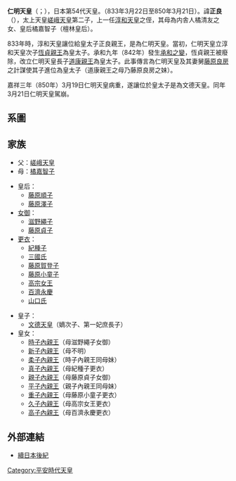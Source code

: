 {{基礎情報 天皇
| 名  =<center>仁明天皇
| 代数=第54
| 画像=
[[File:仁明天皇_日本の第54代天皇.jpg|250px]]
| 説明=
| 在位=833年3月22日-850年5月4日（{{age in years and days|833|3|22|850|5|4|age=no}}）
| 時代=[[平安時代|平安時代]]
| 年號=[[天長_(淳和天皇)|天長]]<br />[[承和_(仁明天皇)|承和]]<br />[[嘉祥_(仁明天皇)|嘉祥]]
| 首都=[[京都|京都]]
| 皇居=[[平安京|平安宮]]
| 諱　=正良
| 幼称=
| 別名=日本根子天璽豊聰慧尊<br />深草帝
| 印　=
| 出生年=([[弘仁|弘仁]]元年)<br />810年
| 出生地=
| 逝世年=([[嘉祥_(仁明天皇)|嘉祥 (仁明天皇)]]三年三月廿一日)<br />850年5月6日(40歲)
| 逝世地=
| 和風諡號=
| 陵墓=深草陵
| 前任=[[淳和天皇|淳和天皇]]
| 繼任=[[文德天皇|文德天皇]]
| 父親=[[嵯峨天皇|嵯峨天皇]]
| 母親=[[橘嘉智子|橘嘉智子]]
| 皇后=
| 中宮=
| 妃=
| 夫人=
| 嬪=
| 女御=
| 更衣=
| 尚侍=
| 典侍=
| 采女=
| 宮人=
| 皇子=
| 皇女=
| 注釋=
|}}
'''仁明天皇'''（{{jpn|j=仁明天皇|hg=にんみょうてんのう|rm=Ninmyō Tennō}}；{{bd|810年||850年|3月21日}}），日本第54代天皇。（833年3月22日至850年3月21日）。諱'''正良'''（{{jpn|j=正良|hg=まさら|rm=Masara}}），太上天皇[[嵯峨天皇|嵯峨天皇]]第二子，上一任[[淳和天皇|淳和天皇]]之侄，其母為内舎人橘清友之女、皇后橘嘉智子（檀林皇后）。

833年時，淳和天皇讓位給皇太子正良親王，是為仁明天皇。當初，仁明天皇立淳和天皇次子[[恆貞親王|恆貞親王]]為皇太子。承和九年（842年）發生[[承和之變|承和之變]]，恆貞親王被廢除，改立仁明天皇長子[[文德天皇|道康親王]]為皇太子。此事傳言為仁明天皇及其妻舅[[藤原良房|藤原良房]]之計謀使其子進位為皇太子（道康親王之母乃藤原良房之妹）。

嘉祥三年（850年）3月19日仁明天皇病重，遂讓位於皇太子是為文德天皇。同年3月21日仁明天皇駕崩。

==系圖==
{{皇室平安初期}}
{{日本皇室平安前期}}
==家族==
*父：[[嵯峨天皇|嵯峨天皇]]
*母：[[橘嘉智子|橘嘉智子]]

*皇后：
**[[藤原順子|藤原順子]]
**[[藤原澤子|藤原澤子]]
*[[女御|女御]]：
**[[滋野繩子|滋野繩子]]
**[[藤原貞子|藤原貞子]]
*[[更衣|更衣]]：
**[[紀種子|紀種子]]
**[[三國氏|三國氏]]
**[[藤原賀登子|藤原賀登子]]
**[[藤原小童子|藤原小童子]]
**[[高宗女王|高宗女王]]
**[[百濟永慶|百濟永慶]]
**[[山口氏|山口氏]]

*皇子：
**[[文德天皇|文德天皇]]（嫡次子、第一妃庶長子）
*皇女：
**[[時子內親王|時子內親王]]（母滋野繩子女御）
**[[新子內親王|新子內親王]]（母不明）
**[[柔子內親王|柔子內親王]]（時子內親王同母妹）
**[[真子內親王|真子內親王]]（母紀種子更衣）
**[[親子內親王|親子內親王]]（母藤原貞子女御）
**[[平子內親王|平子內親王]]（親子內親王同母妹）
**[[重子內親王|重子內親王]]（母藤原小童子更衣）
**[[久子內親王|久子內親王]]（母高宗女王更衣）
**[[高子內親王|高子內親王]]（母百濟永慶更衣）
== 外部連結 ==
*[https://web.archive.org/web/20060613105757/http://applepig.idv.tw/kuon/furu/text/syokukouki/syokukouki.htm 續日本後紀]

{{日本天皇|[[淳和天皇|淳和天皇]]|[[文德天皇|文德天皇]]}}
{{日本歷代天皇}}

{{Authority control}}
[[Category:平安時代天皇|Category:平安時代天皇]]